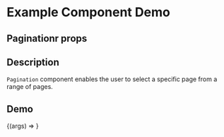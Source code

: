 
<Meta title="Example/Pagination" component={Pagination} />

# Example Component Demo

## Paginationr props
<Props of={Pagination} />

## Description

`Pagination` component enables the user to select a specific page from a range of pages.

## Demo

<Canvas>
  <Story name="Example Pagination">
    {(args) => <Pagination {...args} />}
  </Story>
</Canvas>
